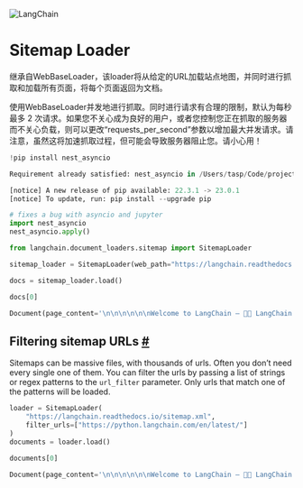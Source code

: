 

<Head>
  <script>
    {
      `(function() {
         var _hmt = _hmt || [];
(function() {
  var hm = document.createElement("script");
  hm.src = "https://hm.baidu.com/hm.js?e60fb290e204e04c5cb6f79b0ac1e697";
  var s = document.getElementsByTagName("script")[0]; 
  s.parentNode.insertBefore(hm, s);
})();
       })();`
    }
  </script>
</Head>

![LangChain](https://pica.zhimg.com/50/v2-56e8bbb52aa271012541c1fe1ceb11a2_r.gif)



# Sitemap Loader
继承自WebBaseLoader，该loader将从给定的URL加载站点地图，并同时进行抓取和加载所有页面，将每个页面返回为文档。

使用WebBaseLoader并发地进行抓取。同时进行请求有合理的限制，默认为每秒最多 2 次请求。如果您不关心成为良好的用户，或者您控制您正在抓取的服务器而不关心负载，则可以更改“requests_per_second”参数以增加最大并发请求。请注意，虽然这将加速抓取过程，但可能会导致服务器阻止您。请小心用！
 







```python
!pip install nest_asyncio

```








```python
Requirement already satisfied: nest_asyncio in /Users/tasp/Code/projects/langchain/.venv/lib/python3.10/site-packages (1.5.6)

[notice] A new release of pip available: 22.3.1 -> 23.0.1
[notice] To update, run: pip install --upgrade pip

```










```python
# fixes a bug with asyncio and jupyter
import nest_asyncio
nest_asyncio.apply()

```










```python
from langchain.document_loaders.sitemap import SitemapLoader

```










```python
sitemap_loader = SitemapLoader(web_path="https://langchain.readthedocs.io/sitemap.xml")

docs = sitemap_loader.load()

```










```python
docs[0]

```








```python
Document(page_content='\n\n\n\n\n\nWelcome to LangChain — 🦜🔗 LangChain 0.0.123\n\n\n\n\n\n\n\n\n\n\n\n\n\n\n\n\n\n\n\n\n\n\n\n\n\n\n\n\n\n\n\n\n\n\n\n\n\n\n\n\n\n\n\n\n\n\nSkip to main content\n\n\n\n\n\n\n\n\n\n\nCtrl+K\n\n\n\n\n\n\n\n\n\n\n\n\n🦜🔗 LangChain 0.0.123\n\n\n\nGetting Started\n\nQuickstart Guide\n\nModules\n\nPrompt Templates\nGetting Started\nKey Concepts\nHow-To Guides\nCreate a custom prompt template\nCreate a custom example selector\nProvide few shot examples to a prompt\nPrompt Serialization\nExample Selectors\nOutput Parsers\n\n\nReference\nPromptTemplates\nExample Selector\n\n\n\n\nLLMs\nGetting Started\nKey Concepts\nHow-To Guides\nGeneric Functionality\nCustom LLM\nFake LLM\nLLM Caching\nLLM Serialization\nToken Usage Tracking\n\n\nIntegrations\nAI21\nAleph Alpha\nAnthropic\nAzure OpenAI LLM Example\nBanana\nCerebriumAI LLM Example\nCohere\nDeepInfra LLM Example\nForefrontAI LLM Example\nGooseAI LLM Example\nHugging Face Hub\nManifest\nModal\nOpenAI\nPetals LLM Example\nPromptLayer OpenAI\nSageMakerEndpoint\nSelf-Hosted Models via Runhouse\nStochasticAI\nWriter\n\n\nAsync API for LLM\nStreaming with LLMs\n\n\nReference\n\n\nDocument Loaders\nKey Concepts\nHow To Guides\nCoNLL-U\nAirbyte JSON\nAZLyrics\nBlackboard\nCollege Confidential\nCopy Paste\nCSV Loader\nDirectory Loader\nEmail\nEverNote\nFacebook Chat\nFigma\nGCS Directory\nGCS File Storage\nGitBook\nGoogle Drive\nGutenberg\nHacker News\nHTML\niFixit\nImages\nIMSDb\nMarkdown\nNotebook\nNotion\nObsidian\nPDF\nPowerPoint\nReadTheDocs Documentation\nRoam\ns3 Directory\ns3 File\nSubtitle Files\nTelegram\nUnstructured File Loader\nURL\nWeb Base\nWord Documents\nYouTube\n\n\n\n\nUtils\nKey Concepts\nGeneric Utilities\nBash\nBing Search\nGoogle Search\nGoogle Serper API\nIFTTT WebHooks\nPython REPL\nRequests\nSearxNG Search API\nSerpAPI\nWolfram Alpha\nZapier Natural Language Actions API\n\n\nReference\nPython REPL\nSerpAPI\nSearxNG Search\nDocstore\nText Splitter\nEmbeddings\nVectorStores\n\n\n\n\nIndexes\nGetting Started\nKey Concepts\nHow To Guides\nEmbeddings\nHypothetical Document Embeddings\nText Splitter\nVectorStores\nAtlasDB\nChroma\nDeep Lake\nElasticSearch\nFAISS\nMilvus\nOpenSearch\nPGVector\nPinecone\nQdrant\nRedis\nWeaviate\nChatGPT Plugin Retriever\nVectorStore Retriever\nAnalyze Document\nChat Index\nGraph QA\nQuestion Answering with Sources\nQuestion Answering\nSummarization\nRetrieval Question/Answering\nRetrieval Question Answering with Sources\nVector DB Text Generation\n\n\n\n\nChains\nGetting Started\nHow-To Guides\nGeneric Chains\nLoading from LangChainHub\nLLM Chain\nSequential Chains\nSerialization\nTransformation Chain\n\n\nUtility Chains\nAPI Chains\nSelf-Critique Chain with Constitutional AI\nBashChain\nLLMCheckerChain\nLLM Math\nLLMRequestsChain\nLLMSummarizationCheckerChain\nModeration\nPAL\nSQLite example\n\n\nAsync API for Chain\n\n\nKey Concepts\nReference\n\n\nAgents\nGetting Started\nKey Concepts\nHow-To Guides\nAgents and Vectorstores\nAsync API for Agent\nConversation Agent (for Chat Models)\nChatGPT Plugins\nCustom Agent\nDefining Custom Tools\nHuman as a tool\nIntermediate Steps\nLoading from LangChainHub\nMax Iterations\nMulti Input Tools\nSearch Tools\nSerialization\nAdding SharedMemory to an Agent and its Tools\nCSV Agent\nJSON Agent\nOpenAPI Agent\nPandas Dataframe Agent\nPython Agent\nSQL Database Agent\nVectorstore Agent\nMRKL\nMRKL Chat\nReAct\nSelf Ask With Search\n\n\nReference\n\n\nMemory\nGetting Started\nKey Concepts\nHow-To Guides\nConversationBufferMemory\nConversationBufferWindowMemory\nEntity Memory\nConversation Knowledge Graph Memory\nConversationSummaryMemory\nConversationSummaryBufferMemory\nConversationTokenBufferMemory\nAdding Memory To an LLMChain\nAdding Memory to a Multi-Input Chain\nAdding Memory to an Agent\nChatGPT Clone\nConversation Agent\nConversational Memory Customization\nCustom Memory\nMultiple Memory\n\n\n\n\nChat\nGetting Started\nKey Concepts\nHow-To Guides\nAgent\nChat Vector DB\nFew Shot Examples\nMemory\nPromptLayer ChatOpenAI\nStreaming\nRetrieval Question/Answering\nRetrieval Question Answering with Sources\n\n\n\n\n\nUse Cases\n\nAgents\nChatbots\nGenerate Examples\nData Augmented Generation\nQuestion Answering\nSummarization\nQuerying Tabular Data\nExtraction\nEvaluation\nAgent Benchmarking: Search + Calculator\nAgent VectorDB Question Answering Benchmarking\nBenchmarking Template\nData Augmented Question Answering\nUsing Hugging Face Datasets\nLLM Math\nQuestion Answering Benchmarking: Paul Graham Essay\nQuestion Answering Benchmarking: State of the Union Address\nQA Generation\nQuestion Answering\nSQL Question Answering Benchmarking: Chinook\n\n\nModel Comparison\n\nReference\n\nInstallation\nIntegrations\nAPI References\nPrompts\nPromptTemplates\nExample Selector\n\n\nUtilities\nPython REPL\nSerpAPI\nSearxNG Search\nDocstore\nText Splitter\nEmbeddings\nVectorStores\n\n\nChains\nAgents\n\n\n\nEcosystem\n\nLangChain Ecosystem\nAI21 Labs\nAtlasDB\nBanana\nCerebriumAI\nChroma\nCohere\nDeepInfra\nDeep Lake\nForefrontAI\nGoogle Search Wrapper\nGoogle Serper Wrapper\nGooseAI\nGraphsignal\nHazy Research\nHelicone\nHugging Face\nMilvus\nModal\nNLPCloud\nOpenAI\nOpenSearch\nPetals\nPGVector\nPinecone\nPromptLayer\nQdrant\nRunhouse\nSearxNG Search API\nSerpAPI\nStochasticAI\nUnstructured\nWeights & Biases\nWeaviate\nWolfram Alpha Wrapper\nWriter\n\n\n\nAdditional Resources\n\nLangChainHub\nGlossary\nLangChain Gallery\nDeployments\nTracing\nDiscord\nProduction Support\n\n\n\n\n\n\n\n\n\n\n\n\n\n\n\n\n\n\n\n\n\n\n\n\n\n\n\n\n\n\n\n\n\n\n\n\n\n\n\n\n.rst\n\n\n\n\n\n\n\n.pdf\n\n\n\n\n\n\n\n\n\n\n\n\n\n\n\n\n\n\n\nWelcome to LangChain\n\n\n\n\n Contents \n\n\n\nGetting Started\nModules\nUse Cases\nReference Docs\nLangChain Ecosystem\nAdditional Resources\n\n\n\n\n\n\n\n\nWelcome to LangChain#\nLarge language models (LLMs) are emerging as a transformative technology, enabling\ndevelopers to build applications that they previously could not.\nBut using these LLMs in isolation is often not enough to\ncreate a truly powerful app - the real power comes when you are able to\ncombine them with other sources of computation or knowledge.\nThis library is aimed at assisting in the development of those types of applications. Common examples of these types of applications include:\n❓ Question Answering over specific documents\n\nDocumentation\nEnd-to-end Example: Question Answering over Notion Database\n\n💬 Chatbots\n\nDocumentation\nEnd-to-end Example: Chat-LangChain\n\n🤖 Agents\n\nDocumentation\nEnd-to-end Example: GPT+WolframAlpha\n\n\nGetting Started#\nCheckout the below guide for a walkthrough of how to get started using LangChain to create an Language Model application.\n\nGetting Started Documentation\n\n\n\n\n\nModules#\nThere are several main modules that LangChain provides support for.\nFor each module we provide some examples to get started, how-to guides, reference docs, and conceptual guides.\nThese modules are, in increasing order of complexity:\n\nPrompts: This includes prompt management, prompt optimization, and prompt serialization.\nLLMs: This includes a generic interface for all LLMs, and common utilities for working with LLMs.\nDocument Loaders: This includes a standard interface for loading documents, as well as specific integrations to all types of text data sources.\nUtils: Language models are often more powerful when interacting with other sources of knowledge or computation. This can include Python REPLs, embeddings, search engines, and more. LangChain provides a large collection of common utils to use in your application.\nChains: Chains go beyond just a single LLM call, and are sequences of calls (whether to an LLM or a different utility). LangChain provides a standard interface for chains, lots of integrations with other tools, and end-to-end chains for common applications.\nIndexes: Language models are often more powerful when combined with your own text data - this module covers best practices for doing exactly that.\nAgents: Agents involve an LLM making decisions about which Actions to take, taking that Action, seeing an Observation, and repeating that until done. LangChain provides a standard interface for agents, a selection of agents to choose from, and examples of end to end agents.\nMemory: Memory is the concept of persisting state between calls of a chain/agent. LangChain provides a standard interface for memory, a collection of memory implementations, and examples of chains/agents that use memory.\nChat: Chat models are a variation on Language Models that expose a different API - rather than working with raw text, they work with messages. LangChain provides a standard interface for working with them and doing all the same things as above.\n\n\n\n\n\nUse Cases#\nThe above modules can be used in a variety of ways. LangChain also provides guidance and assistance in this. Below are some of the common use cases LangChain supports.\n\nAgents: Agents are systems that use a language model to interact with other tools. These can be used to do more grounded question/answering, interact with APIs, or even take actions.\nChatbots: Since language models are good at producing text, that makes them ideal for creating chatbots.\nData Augmented Generation: Data Augmented Generation involves specific types of chains that first interact with an external datasource to fetch data to use in the generation step. Examples of this include summarization of long pieces of text and question/answering over specific data sources.\nQuestion Answering: Answering questions over specific documents, only utilizing the information in those documents to construct an answer. A type of Data Augmented Generation.\nSummarization: Summarizing longer documents into shorter, more condensed chunks of information. A type of Data Augmented Generation.\nQuerying Tabular Data: If you want to understand how to use LLMs to query data that is stored in a tabular format (csvs, SQL, dataframes, etc) you should read this page.\nEvaluation: Generative models are notoriously hard to evaluate with traditional metrics. One new way of evaluating them is using language models themselves to do the evaluation. LangChain provides some prompts/chains for assisting in this.\nGenerate similar examples: Generating similar examples to a given input. This is a common use case for many applications, and LangChain provides some prompts/chains for assisting in this.\nCompare models: Experimenting with different prompts, models, and chains is a big part of developing the best possible application. The ModelLaboratory makes it easy to do so.\n\n\n\n\n\nReference Docs#\nAll of LangChain’s reference documentation, in one place. Full documentation on all methods, classes, installation methods, and integration setups for LangChain.\n\nReference Documentation\n\n\n\n\n\nLangChain Ecosystem#\nGuides for how other companies/products can be used with LangChain\n\nLangChain Ecosystem\n\n\n\n\n\nAdditional Resources#\nAdditional collection of resources we think may be useful as you develop your application!\n\nLangChainHub: The LangChainHub is a place to share and explore other prompts, chains, and agents.\nGlossary: A glossary of all related terms, papers, methods, etc. Whether implemented in LangChain or not!\nGallery: A collection of our favorite projects that use LangChain. Useful for finding inspiration or seeing how things were done in other applications.\nDeployments: A collection of instructions, code snippets, and template repositories for deploying LangChain apps.\nDiscord: Join us on our Discord to discuss all things LangChain!\nTracing: A guide on using tracing in LangChain to visualize the execution of chains and agents.\nProduction Support: As you move your LangChains into production, we’d love to offer more comprehensive support. Please fill out this form and we’ll set up a dedicated support Slack channel.\n\n\n\n\n\n\n\n\n\n\n\nnext\nQuickstart Guide\n\n\n\n\n\n\n\n\n\n Contents\n  \n\n\nGetting Started\nModules\nUse Cases\nReference Docs\nLangChain Ecosystem\nAdditional Resources\n\n\n\n\n\n\n\n\n\nBy Harrison Chase\n\n\n\n\n    \n      © Copyright 2023, Harrison Chase.\n      \n\n\n\n\n  Last updated on Mar 24, 2023.\n  \n\n\n\n\n\n\n\n\n\n\n\n\n\n\n\n', lookup_str='', metadata={'source': 'https://python.langchain.com/en/stable/', 'loc': 'https://python.langchain.com/en/stable/', 'lastmod': '2023-03-24T19:30:54.647430+00:00', 'changefreq': 'weekly', 'priority': '1'}, lookup_index=0)

```







 Filtering sitemap URLs
 [#](#filtering-sitemap-urls "Permalink to this headline")
-----------------------------------------------------------------------------------



 Sitemaps can be massive files, with thousands of urls. Often you don’t need every single one of them. You can filter the urls by passing a list of strings or regex patterns to the
 `url_filter`
 parameter. Only urls that match one of the patterns will be loaded.
 







```python
loader = SitemapLoader(
    "https://langchain.readthedocs.io/sitemap.xml",
    filter_urls=["https://python.langchain.com/en/latest/"]
)
documents = loader.load()

```










```python
documents[0]

```








```python
Document(page_content='\n\n\n\n\n\nWelcome to LangChain — 🦜🔗 LangChain 0.0.123\n\n\n\n\n\n\n\n\n\n\n\n\n\n\n\n\n\n\n\n\n\n\n\n\n\n\n\n\n\n\n\n\n\n\n\n\n\n\n\n\n\n\n\n\n\n\nSkip to main content\n\n\n\n\n\n\n\n\n\n\nCtrl+K\n\n\n\n\n\n\n\n\n\n\n\n\n🦜🔗 LangChain 0.0.123\n\n\n\nGetting Started\n\nQuickstart Guide\n\nModules\n\nModels\nLLMs\nGetting Started\nGeneric Functionality\nHow to use the async API for LLMs\nHow to write a custom LLM wrapper\nHow (and why) to use the fake LLM\nHow to cache LLM calls\nHow to serialize LLM classes\nHow to stream LLM responses\nHow to track token usage\n\n\nIntegrations\nAI21\nAleph Alpha\nAnthropic\nAzure OpenAI LLM Example\nBanana\nCerebriumAI LLM Example\nCohere\nDeepInfra LLM Example\nForefrontAI LLM Example\nGooseAI LLM Example\nHugging Face Hub\nManifest\nModal\nOpenAI\nPetals LLM Example\nPromptLayer OpenAI\nSageMakerEndpoint\nSelf-Hosted Models via Runhouse\nStochasticAI\nWriter\n\n\nReference\n\n\nChat Models\nGetting Started\nHow-To Guides\nHow to use few shot examples\nHow to stream responses\n\n\nIntegrations\nAzure\nOpenAI\nPromptLayer ChatOpenAI\n\n\n\n\nText Embedding Models\nAzureOpenAI\nCohere\nFake Embeddings\nHugging Face Hub\nInstructEmbeddings\nOpenAI\nSageMaker Endpoint Embeddings\nSelf Hosted Embeddings\nTensorflowHub\n\n\n\n\nPrompts\nPrompt Templates\nGetting Started\nHow-To Guides\nHow to create a custom prompt template\nHow to create a prompt template that uses few shot examples\nHow to work with partial Prompt Templates\nHow to serialize prompts\n\n\nReference\nPromptTemplates\nExample Selector\n\n\n\n\nChat Prompt Template\nExample Selectors\nHow to create a custom example selector\nLengthBased ExampleSelector\nMaximal Marginal Relevance ExampleSelector\nNGram Overlap ExampleSelector\nSimilarity ExampleSelector\n\n\nOutput Parsers\nOutput Parsers\nCommaSeparatedListOutputParser\nOutputFixingParser\nPydanticOutputParser\nRetryOutputParser\nStructured Output Parser\n\n\n\n\nIndexes\nGetting Started\nDocument Loaders\nCoNLL-U\nAirbyte JSON\nAZLyrics\nBlackboard\nCollege Confidential\nCopy Paste\nCSV Loader\nDirectory Loader\nEmail\nEverNote\nFacebook Chat\nFigma\nGCS Directory\nGCS File Storage\nGitBook\nGoogle Drive\nGutenberg\nHacker News\nHTML\niFixit\nImages\nIMSDb\nMarkdown\nNotebook\nNotion\nObsidian\nPDF\nPowerPoint\nReadTheDocs Documentation\nRoam\ns3 Directory\ns3 File\nSubtitle Files\nTelegram\nUnstructured File Loader\nURL\nWeb Base\nWord Documents\nYouTube\n\n\nText Splitters\nGetting Started\nCharacter Text Splitter\nHuggingFace Length Function\nLatex Text Splitter\nMarkdown Text Splitter\nNLTK Text Splitter\nPython Code Text Splitter\nRecursiveCharacterTextSplitter\nSpacy Text Splitter\ntiktoken (OpenAI) Length Function\nTiktokenText Splitter\n\n\nVectorstores\nGetting Started\nAtlasDB\nChroma\nDeep Lake\nElasticSearch\nFAISS\nMilvus\nOpenSearch\nPGVector\nPinecone\nQdrant\nRedis\nWeaviate\n\n\nRetrievers\nChatGPT Plugin Retriever\nVectorStore Retriever\n\n\n\n\nMemory\nGetting Started\nHow-To Guides\nConversationBufferMemory\nConversationBufferWindowMemory\nEntity Memory\nConversation Knowledge Graph Memory\nConversationSummaryMemory\nConversationSummaryBufferMemory\nConversationTokenBufferMemory\nHow to add Memory to an LLMChain\nHow to add memory to a Multi-Input Chain\nHow to add Memory to an Agent\nHow to customize conversational memory\nHow to create a custom Memory class\nHow to use multiple memroy classes in the same chain\n\n\n\n\nChains\nGetting Started\nHow-To Guides\nAsync API for Chain\nLoading from LangChainHub\nLLM Chain\nSequential Chains\nSerialization\nTransformation Chain\nAnalyze Document\nChat Index\nGraph QA\nHypothetical Document Embeddings\nQuestion Answering with Sources\nQuestion Answering\nSummarization\nRetrieval Question/Answering\nRetrieval Question Answering with Sources\nVector DB Text Generation\nAPI Chains\nSelf-Critique Chain with Constitutional AI\nBashChain\nLLMCheckerChain\nLLM Math\nLLMRequestsChain\nLLMSummarizationCheckerChain\nModeration\nPAL\nSQLite example\n\n\nReference\n\n\nAgents\nGetting Started\nTools\nGetting Started\nDefining Custom Tools\nMulti Input Tools\nBash\nBing Search\nChatGPT Plugins\nGoogle Search\nGoogle Serper API\nHuman as a tool\nIFTTT WebHooks\nPython REPL\nRequests\nSearch Tools\nSearxNG Search API\nSerpAPI\nWolfram Alpha\nZapier Natural Language Actions API\n\n\nAgents\nAgent Types\nCustom Agent\nConversation Agent (for Chat Models)\nConversation Agent\nMRKL\nMRKL Chat\nReAct\nSelf Ask With Search\n\n\nToolkits\nCSV Agent\nJSON Agent\nOpenAPI Agent\nPandas Dataframe Agent\nPython Agent\nSQL Database Agent\nVectorstore Agent\n\n\nAgent Executors\nHow to combine agents and vectorstores\nHow to use the async API for Agents\nHow to create ChatGPT Clone\nHow to access intermediate steps\nHow to cap the max number of iterations\nHow to add SharedMemory to an Agent and its Tools\n\n\n\n\n\nUse Cases\n\nPersonal Assistants\nQuestion Answering over Docs\nChatbots\nQuerying Tabular Data\nInteracting with APIs\nSummarization\nExtraction\nEvaluation\nAgent Benchmarking: Search + Calculator\nAgent VectorDB Question Answering Benchmarking\nBenchmarking Template\nData Augmented Question Answering\nUsing Hugging Face Datasets\nLLM Math\nQuestion Answering Benchmarking: Paul Graham Essay\nQuestion Answering Benchmarking: State of the Union Address\nQA Generation\nQuestion Answering\nSQL Question Answering Benchmarking: Chinook\n\n\n\nReference\n\nInstallation\nIntegrations\nAPI References\nPrompts\nPromptTemplates\nExample Selector\n\n\nUtilities\nPython REPL\nSerpAPI\nSearxNG Search\nDocstore\nText Splitter\nEmbeddings\nVectorStores\n\n\nChains\nAgents\n\n\n\nEcosystem\n\nLangChain Ecosystem\nAI21 Labs\nAtlasDB\nBanana\nCerebriumAI\nChroma\nCohere\nDeepInfra\nDeep Lake\nForefrontAI\nGoogle Search Wrapper\nGoogle Serper Wrapper\nGooseAI\nGraphsignal\nHazy Research\nHelicone\nHugging Face\nMilvus\nModal\nNLPCloud\nOpenAI\nOpenSearch\nPetals\nPGVector\nPinecone\nPromptLayer\nQdrant\nRunhouse\nSearxNG Search API\nSerpAPI\nStochasticAI\nUnstructured\nWeights & Biases\nWeaviate\nWolfram Alpha Wrapper\nWriter\n\n\n\nAdditional Resources\n\nLangChainHub\nGlossary\nLangChain Gallery\nDeployments\nTracing\nDiscord\nProduction Support\n\n\n\n\n\n\n\n\n\n\n\n\n\n\n\n\n\n\n\n\n\n\n\n\n\n\n\n\n\n\n\n\n\n\n\n\n\n\n\n\n.rst\n\n\n\n\n\n\n\n.pdf\n\n\n\n\n\n\n\n\n\n\n\n\n\n\n\n\n\n\n\nWelcome to LangChain\n\n\n\n\n Contents \n\n\n\nGetting Started\nModules\nUse Cases\nReference Docs\nLangChain Ecosystem\nAdditional Resources\n\n\n\n\n\n\n\n\nWelcome to LangChain#\nLangChain is a framework for developing applications powered by language models. We believe that the most powerful and differentiated applications will not only call out to a language model via an API, but will also:\n\nBe data-aware: connect a language model to other sources of data\nBe agentic: allow a language model to interact with its environment\n\nThe LangChain framework is designed with the above principles in mind.\nThis is the Python specific portion of the documentation. For a purely conceptual guide to LangChain, see here. For the JavaScript documentation, see here.\n\nGetting Started#\nCheckout the below guide for a walkthrough of how to get started using LangChain to create an Language Model application.\n\nGetting Started Documentation\n\n\n\n\n\nModules#\nThere are several main modules that LangChain provides support for.\nFor each module we provide some examples to get started, how-to guides, reference docs, and conceptual guides.\nThese modules are, in increasing order of complexity:\n\nModels: The various model types and model integrations LangChain supports.\nPrompts: This includes prompt management, prompt optimization, and prompt serialization.\nMemory: Memory is the concept of persisting state between calls of a chain/agent. LangChain provides a standard interface for memory, a collection of memory implementations, and examples of chains/agents that use memory.\nIndexes: Language models are often more powerful when combined with your own text data - this module covers best practices for doing exactly that.\nChains: Chains go beyond just a single LLM call, and are sequences of calls (whether to an LLM or a different utility). LangChain provides a standard interface for chains, lots of integrations with other tools, and end-to-end chains for common applications.\nAgents: Agents involve an LLM making decisions about which Actions to take, taking that Action, seeing an Observation, and repeating that until done. LangChain provides a standard interface for agents, a selection of agents to choose from, and examples of end to end agents.\n\n\n\n\n\nUse Cases#\nThe above modules can be used in a variety of ways. LangChain also provides guidance and assistance in this. Below are some of the common use cases LangChain supports.\n\nPersonal Assistants: The main LangChain use case. Personal assistants need to take actions, remember interactions, and have knowledge about your data.\nQuestion Answering: The second big LangChain use case. Answering questions over specific documents, only utilizing the information in those documents to construct an answer.\nChatbots: Since language models are good at producing text, that makes them ideal for creating chatbots.\nQuerying Tabular Data: If you want to understand how to use LLMs to query data that is stored in a tabular format (csvs, SQL, dataframes, etc) you should read this page.\nInteracting with APIs: Enabling LLMs to interact with APIs is extremely powerful in order to give them more up-to-date information and allow them to take actions.\nExtraction: Extract structured information from text.\nSummarization: Summarizing longer documents into shorter, more condensed chunks of information. A type of Data Augmented Generation.\nEvaluation: Generative models are notoriously hard to evaluate with traditional metrics. One new way of evaluating them is using language models themselves to do the evaluation. LangChain provides some prompts/chains for assisting in this.\n\n\n\n\n\nReference Docs#\nAll of LangChain’s reference documentation, in one place. Full documentation on all methods, classes, installation methods, and integration setups for LangChain.\n\nReference Documentation\n\n\n\n\n\nLangChain Ecosystem#\nGuides for how other companies/products can be used with LangChain\n\nLangChain Ecosystem\n\n\n\n\n\nAdditional Resources#\nAdditional collection of resources we think may be useful as you develop your application!\n\nLangChainHub: The LangChainHub is a place to share and explore other prompts, chains, and agents.\nGlossary: A glossary of all related terms, papers, methods, etc. Whether implemented in LangChain or not!\nGallery: A collection of our favorite projects that use LangChain. Useful for finding inspiration or seeing how things were done in other applications.\nDeployments: A collection of instructions, code snippets, and template repositories for deploying LangChain apps.\nTracing: A guide on using tracing in LangChain to visualize the execution of chains and agents.\nModel Laboratory: Experimenting with different prompts, models, and chains is a big part of developing the best possible application. The ModelLaboratory makes it easy to do so.\nDiscord: Join us on our Discord to discuss all things LangChain!\nProduction Support: As you move your LangChains into production, we’d love to offer more comprehensive support. Please fill out this form and we’ll set up a dedicated support Slack channel.\n\n\n\n\n\n\n\n\n\n\n\nnext\nQuickstart Guide\n\n\n\n\n\n\n\n\n\n Contents\n  \n\n\nGetting Started\nModules\nUse Cases\nReference Docs\nLangChain Ecosystem\nAdditional Resources\n\n\n\n\n\n\n\n\n\nBy Harrison Chase\n\n\n\n\n    \n      © Copyright 2023, Harrison Chase.\n      \n\n\n\n\n  Last updated on Mar 27, 2023.\n  \n\n\n\n\n\n\n\n\n\n\n\n\n\n\n\n', lookup_str='', metadata={'source': 'https://python.langchain.com/en/latest/', 'loc': 'https://python.langchain.com/en/latest/', 'lastmod': '2023-03-27T22:50:49.790324+00:00', 'changefreq': 'daily', 'priority': '0.9'}, lookup_index=0)

```








